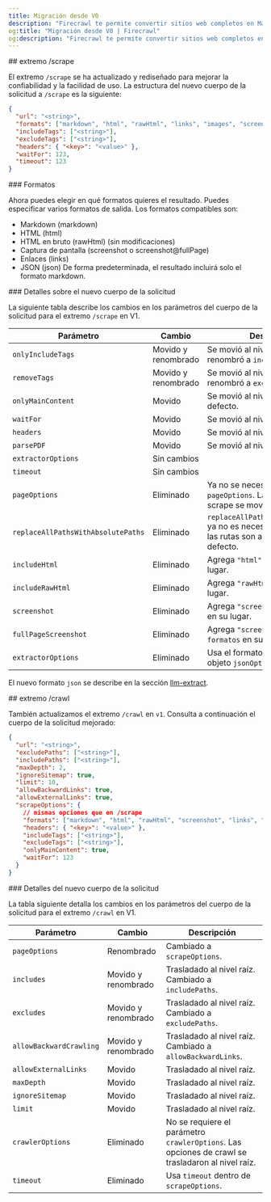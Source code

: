 ```yaml
---
title: Migración desde V0
description: "Firecrawl te permite convertir sitios web completos en Markdown listo para LLM"
og:title: "Migración desde V0 | Firecrawl"
og:description: "Firecrawl te permite convertir sitios web completos en Markdown listo para LLM"
---
```


<div id="scrape-endpoint">
  ## extremo /scrape
</div>

El extremo `/scrape` se ha actualizado y rediseñado para mejorar la confiabilidad y la facilidad de uso. La estructura del nuevo cuerpo de la solicitud a `/scrape` es la siguiente:

```json
{
  "url": "<string>",
  "formats": ["markdown", "html", "rawHtml", "links", "images", "screenshot", "json"],
  "includeTags": ["<string>"],
  "excludeTags": ["<string>"],
  "headers": { "<key>": "<value>" },
  "waitFor": 123,
  "timeout": 123
}
```

<div id="formats">
  ### Formatos
</div>

Ahora puedes elegir en qué formatos quieres el resultado. Puedes especificar varios formatos de salida. Los formatos compatibles son:

* Markdown (markdown)
* HTML (html)
* HTML en bruto (rawHtml) (sin modificaciones)
* Captura de pantalla (screenshot o screenshot@fullPage)
* Enlaces (links)
* JSON (json)
  De forma predeterminada, el resultado incluirá solo el formato markdown.

<div id="details-on-the-new-request-body">
  ### Detalles sobre el nuevo cuerpo de la solicitud
</div>

La siguiente tabla describe los cambios en los parámetros del cuerpo de la solicitud para el extremo `/scrape` en V1.

| Parámetro | Cambio | Descripción |
| --------- | ------ | ----------- |
| `onlyIncludeTags` | Movido y renombrado | Se movió al nivel raíz y se renombró a `includeTags`. |
| `removeTags` | Movido y renombrado | Se movió al nivel raíz y se renombró a `excludeTags`. |
| `onlyMainContent`| Movido | Se movió al nivel raíz. `true` por defecto. |
| `waitFor`| Movido | Se movió al nivel raíz. |
| `headers`| Movido | Se movió al nivel raíz. |
| `parsePDF`| Movido | Se movió al nivel raíz. |
| `extractorOptions`| Sin cambios ||
| `timeout`| Sin cambios ||
| `pageOptions` | Eliminado | Ya no se necesita el parámetro `pageOptions`. Las opciones de scrape se movieron al nivel raíz. |
| `replaceAllPathsWithAbsolutePaths` | Eliminado | `replaceAllPathsWithAbsolutePaths` ya no es necesario. Ahora todas las rutas son absolutas por defecto. |
| `includeHtml`| Eliminado | Agrega `"html"` a `formatos` en su lugar. |
| `includeRawHtml`| Eliminado | Agrega `"rawHtml"` a `formatos` en su lugar. |
| `screenshot`| Eliminado | Agrega `"screenshot"` a `formatos` en su lugar. |
| `fullPageScreenshot`| Eliminado | Agrega `"screenshot@fullPage"` a `formatos` en su lugar. |
| `extractorOptions` | Eliminado | Usa el formato `"json"` con el objeto `jsonOptions`. |

El nuevo formato `json` se describe en la sección [llm-extract](/es/features/extract).

<div id="crawl-endpoint">
  ## extremo /crawl
</div>

También actualizamos el extremo `/crawl` en `v1`. Consulta a continuación el cuerpo de la solicitud mejorado:

```json
{
  "url": "<string>",
  "excludePaths": ["<string>"],
  "includePaths": ["<string>"],
  "maxDepth": 2,
  "ignoreSitemap": true,
  "limit": 10,
  "allowBackwardLinks": true,
  "allowExternalLinks": true,
  "scrapeOptions": {
    // mismas opciones que en /scrape
    "formats": ["markdown", "html", "rawHtml", "screenshot", "links", "images"],
    "headers": { "<key>": "<value>" },
    "includeTags": ["<string>"],
    "excludeTags": ["<string>"],
    "onlyMainContent": true,
    "waitFor": 123
  }
}
```

<div id="details-on-the-new-request-body">
  ### Detalles del nuevo cuerpo de la solicitud
</div>

La tabla siguiente detalla los cambios en los parámetros del cuerpo de la solicitud para el extremo `/crawl` en V1.

| Parámetro | Cambio | Descripción |
| --------- | ------ | ----------- |
| `pageOptions` | Renombrado | Cambiado a `scrapeOptions`. |
| `includes` | Movido y renombrado | Trasladado al nivel raíz. Cambiado a `includePaths`. |
| `excludes` | Movido y renombrado | Trasladado al nivel raíz. Cambiado a `excludePaths`. |
| `allowBackwardCrawling` | Movido y renombrado | Trasladado al nivel raíz. Cambiado a `allowBackwardLinks`. |
| `allowExternalLinks` | Movido | Trasladado al nivel raíz. |
| `maxDepth` | Movido | Trasladado al nivel raíz. |
| `ignoreSitemap` | Movido | Trasladado al nivel raíz. |
| `limit` | Movido | Trasladado al nivel raíz. |
| `crawlerOptions` | Eliminado | No se requiere el parámetro `crawlerOptions`. Las opciones de crawl se trasladaron al nivel raíz. |
| `timeout` | Eliminado | Usa `timeout` dentro de `scrapeOptions`. |
